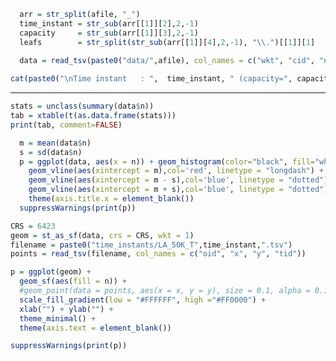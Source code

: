 ```r
  arr = str_split(afile, "_")
  time_instant = str_sub(arr[[1]][2],2,-1)
  capacity     = str_sub(arr[[1]][3],2,-1)
  leafs        = str_split(str_sub(arr[[1]][4],2,-1), "\\.")[[1]][1]
  
  data = read_tsv(paste0("data/",afile), col_names = c("wkt", "cid", "n"))
```

```r
cat(paste0("\nTime instant   : ",  time_instant, " (capacity=", capacity,", leafs=", leafs,").\\"))
```
------------------------------------

```r
stats = unclass(summary(data$n))
tab = xtable(t(as.data.frame(stats)))
print(tab, comment=FALSE)
```

```r
  m = mean(data$n)
  s = sd(data$n)
  p = ggplot(data, aes(x = n)) + geom_histogram(color="black", fill="white") + 
    geom_vline(aes(xintercept = m),col='red', linetype = "longdash") + 
    geom_vline(aes(xintercept = m - s),col='blue', linetype = "dotted") + 
    geom_vline(aes(xintercept = m + s),col='blue', linetype = "dotted") +
    theme(axis.title.x = element_blank())
  suppressWarnings(print(p))
```

```r
CRS = 6423
geom = st_as_sf(data, crs = CRS, wkt = 1)
filename = paste0("time_instants/LA_50K_T",time_instant,".tsv")
points = read_tsv(filename, col_names = c("oid", "x", "y", "tid")) 

p = ggplot(geom) + 
  geom_sf(aes(fill = n)) + 
  #geom_point(data = points, aes(x = x, y = y), size = 0.1, alpha = 0.1) +   
  scale_fill_gradient(low = "#FFFFFF", high ="#FF0000") +
  xlab("") + ylab("") +
  theme_minimal() +
  theme(axis.text = element_blank()) 

suppressWarnings(print(p))
```

\pagebreak